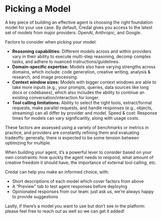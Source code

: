 # Picking a Model

A key piece of building an effective agent is choosing the right foundation model for your use case. By default, Credal gives you access to the latest set of models from major providers: OpenAI, Anthropic, and Google.

Factors to consider when picking your model:
* **Reasoning capabilities:** Different models across and within providers vary in their ability to execute multi-step reasoning, decomp complex tasks, and adhere to nuanced instructions/guidelines.
* **Domain-specific expertise:** Models also have varying strengths across domains, which include: code generation, creative writing, analysis & research, and image processing.
* **Context window sizes:** Models with bigger context windows are able to take more inputs (e.g., your prompts, queries, data sources like long docs or codebases), which also includes the ability to continue an existing conversation/interaction for longer.
* **Tool calling limitations:** Ability to select the right tools, extract/format requests, make parallel requests, and handle responses (e.g., objects, streaming) can all differ by provider and model.
Speed & cost: Response times for models can vary significantly, along with usage costs.

These factors are assessed using a variety of benchmarks or metrics in practice, and providers are constantly refining them and evaluating tradeoffs: generally, there is expected to be some tension between optimizing for multiple.

When building your agent, it’s a powerful lever to consider based on your own constraints: how quickly the agent needs to respond, what amount of creative freedom it should have, the importance of external tool calling, etc.

Credal can help you make an informed choice, with:
* Short descriptions of each model which cover factors from above
* A “Preview” tab to test agent responses before deploying
* Opinionated responses from our team: just ask us, we’re always happy to provide suggestions

Lastly, if there’s a model you want to use but don’t see in the platform: please feel free to reach out as well so we can get it added!
